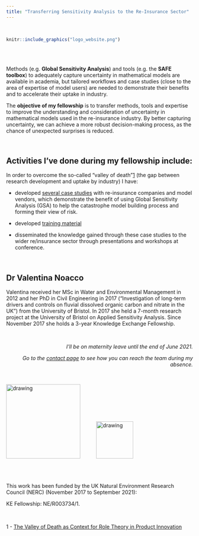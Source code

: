 ```yaml
---
title: "Transferring Sensitivity Analysis to the Re-Insurance Sector"
---
```


<br>

```r
knitr::include_graphics("logo_website.png")
```

<br> <br>


Methods (e.g. **Global Sensitivity Analysis**) and tools (e.g. the **SAFE toolbox**) to adequately capture uncertainty in mathematical models are available in academia, but tailored workflows and case studies (close to the area of expertise of model users) are needed to demonstrate their benefits and to accelerate their uptake in industry. 

The **objective of my fellowship** is to transfer methods, tools and expertise to improve the understanding and consideration of uncertainty in mathematical models used in the re-insurance industry. By better capturing uncertainty, we can achieve a more robust decision-making process, as the chance of unexpected surprises is reduced.

<br> 

## Activities I've done during my fellowship include:

In order to overcome the so-called “valley of death”[1](#ref1) (the gap between research development and uptake by industry) I have:

- developed [several case studies](https://safe-insurance.uk/Outputs.html) with re-insurance companies and model vendors, which demonstrate the benefit of using Global Sensitivity Analysis (GSA) to help the catastrophe model building process and forming their view of risk. 

- developed [training material](https://safe-insurance.uk/Outputs.html/#training_material)

- disseminated the knowledge gained through these case studies to the wider re/insurance sector through presentations and workshops at conference.


 
<br> 
 
## Dr Valentina Noacco

Valentina received her MSc in Water and Environmental Management in 2012 and her PhD in Civil Engineering in 2017 (“Investigation of long-term drivers and controls on fluvial dissolved organic carbon and nitrate in the UK”) from the University of Bristol. In 2017 she held a 7-month research project at the University of Bristol on Applied Sensitivity Analysis. Since November 2017 she holds a 3-year Knowledge Exchange Fellowship.

<br>

<div style="text-align: right"> _I'll be on maternity leave until the end of June 2021._

_Go to the [contact page](https://safe-insurance.uk/Contact_me.html) to see how you can reach the team during my absence._ </div>

<br> 




<img src="UoB_logo.jpg" alt="drawing" style="width:200px;"/> \ \ \ \ \ \ \ \ \   <img src="nerc_logo.png" alt="drawing" style="width:100px;"/> 

<br>
<br>


This work has been funded by the UK Natural Environment Research Council (NERC) (November 2017 to September 2021):

KE Fellowship: NE/R003734/1.

<br>

<a id="ref1"></a>
1 - [The Valley of Death as Context for Role Theory in Product Innovation](https://doi.org/10.1111/j.1540-5885.2010.00724.x) 
